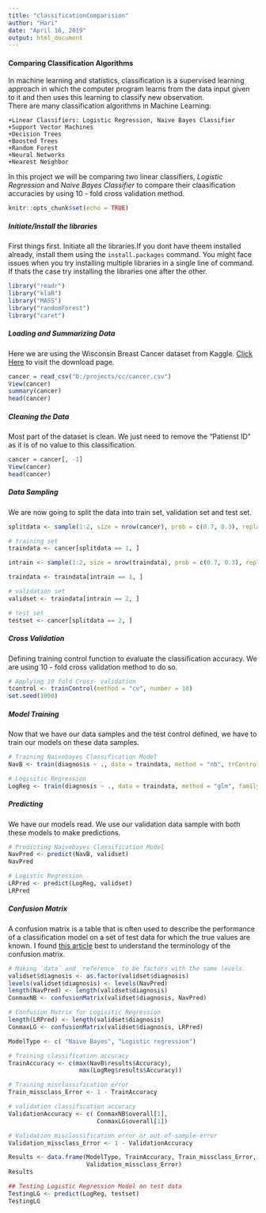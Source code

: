 ```yaml
---
title: "classificationComparision"
author: "Hari"
date: "April 16, 2019"
output: html_document
---
```

#### Comparing Classification Algorithms

In machine learning and statistics, classification is a supervised learning approach in which the computer program learns from the data input given to it and then uses this learning to classify new observation.  
There are many classification algorithms in Machine Learning:

    +Linear Classifiers: Logistic Regression, Naive Bayes Classifier
    +Support Vector Machines
    +Decision Trees
    +Boosted Trees
    +Random Forest
    +Neural Networks
    +Nearest Neighbor

In this project we will be comparing two linear classifiers, *Logistic Regression* and *Naive Bayes Classifier* to compare their claasification accuracies by using 10 - fold cross validation method.


```r
knitr::opts_chunk$set(echo = TRUE)
```

##### Initiate/Install the libraries  

First things first. Initiate all the libraries.If you dont have theem installed already, install them using the `install.packages` command. You might face issues when you try installing multiple libraries in a single line of command. If thats the case try installing the libraries one after the other.

```r
library("readr")
library("klaR")
library("MASS")
library("randomForest")
library("caret")

```

##### Loading and Summarizing Data

Here we are using the Wisconsin Breast Cancer dataset from Kaggle. [Click Here](https://www.kaggle.com/uciml/breast-cancer-wisconsin-data) to visit the download page.  

```r
cancer = read_csv("D:/projects/cc/cancer.csv")
View(cancer)
summary(cancer)
head(cancer)

```

##### Cleaning the Data

Most part of the dataset is clean. We just need to remove the "Patienst ID" as it is of no value to this classification.
```r
cancer = cancer[, -1]
View(cancer)
head(cancer)

```

##### Data Sampling 

We are now going to split the data into train set, validation set and test set.

```r

splitdata <- sample(1:2, size = nrow(cancer), prob = c(0.7, 0.3), replace = T)
```
```r
# training set
traindata <- cancer[splitdata == 1, ]

intrain <- sample(1:2, size = nrow(traindata), prob = c(0.7, 0.3), replace = T)

traindata <- traindata[intrain == 1, ]

# validation set
validset <- traindata[intrain == 2, ]

# test set
testset <- cancer[splitdata == 2, ] 
```

##### Cross Validation

Defining training control function to evaluate the classification accuracy. We are using 10 - fold cross validation method to do so. 
```r
# Applying 10 fold Cross- validation
tcontrol <- trainControl(method = "cv", number = 10)
set.seed(1000)
```

##### Model Training

Now that we have our data samples and the test control defined, we have to train our models on these data samples.

```r
# Training Naivebayes Classification Model
NavB <- train(diagnosis ~ ., data = traindata, method = "nb", trControl = tcontrol)

# Logisitic Regression
LogReg <- train(diagnosis ~ ., data = traindata, method = "glm", family = binomial,trControl = tcontrol)

```

##### Predicting

We have our models read. We use our validation data sample with both these models to make predictions.
```r
# Predicting Naivebayes Classification Model
NavPred <- predict(NavB, validset)
NavPred

# Logistic Regression
LRPred <- predict(LogReg, validset)
LRPred
```

##### Confusion Matrix

A confusion matrix is a table that is often used to describe the performance of a classification model on a set of test data for which the true values are known. I found [this article](https://www.dataschool.io/simple-guide-to-confusion-matrix-terminology/) best to understand the terminology of the confusion matrix.

```r
# Making `data` and `reference` to be factors with the same levels.
validset$diagnosis <- as.factor(validset$diagnosis)
levels(validset$diagnosis) <- levels(NavPred)
length(NavPred) <- length(validset$diagnosis)
ConmaxNB <- confusionMatrix(validset$diagnosis, NavPred)

# Confusion Matrix for Logisitic Regression
length(LRPred) <- length(validset$diagnosis)
ConmaxLG <- confusionMatrix(validset$diagnosis, LRPred)

ModelType <- c( "Naive Bayes", "Logistic regression")  

# Training classification accuracy
TrainAccuracy <- c(max(NavB$results$Accuracy), 
                    max(LogReg$results$Accuracy))

# Training misclassification error
Train_missclass_Error <- 1 - TrainAccuracy

# validation classification accuracy
ValidationAccuracy <- c( ConmaxNB$overall[1], 
                         ConmaxLG$overall[1])

# Validation misclassification error or out-of-sample-error
Validation_missclass_Error <- 1 - ValidationAccuracy


```
```r
Results <- data.frame(ModelType, TrainAccuracy, Train_missclass_Error, ValidationAccuracy, 
                      Validation_missclass_Error)
Results

```
```r

## Testing Logistic Regression Model on test data
TestingLG <- predict(LogReg, testset)
TestingLG

```